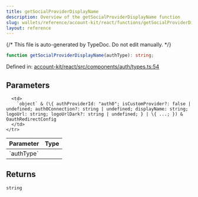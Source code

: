```yaml
---
title: getSocialProviderDisplayName
description: Overview of the getSocialProviderDisplayName function
slug: wallets/reference/account-kit/react/functions/getSocialProviderDisplayName
layout: reference
---
```


{/* This file is auto-generated by TypeDoc. Do not edit manually. */}

```ts
function getSocialProviderDisplayName(authType): string;
```

Defined in: [account-kit/react/src/components/auth/types.ts:54](https://github.com/alchemyplatform/aa-sdk/blob/0cc60e9f694c242d91befdaa2f26cdec3ee389c5/account-kit/react/src/components/auth/types.ts#L54)

## Parameters

<table>
  <thead>
    <tr>
      <th align="left">Parameter</th>
      <th align="left">Type</th>
    </tr>
  </thead>

  <tbody>
    <tr>
      <td>
        `authType`
      </td>

      <td>
        `object` & (\{ authProviderId: "auth0"; isCustomProvider?: false | undefined; auth0Connection?: string | undefined; displayName: string; logoUrl: string; logoUrlDark?: string | undefined; } | \{ ...; }) & OauthRedirectConfig
      </td>
    </tr>

  </tbody>
</table>

## Returns

`string`
